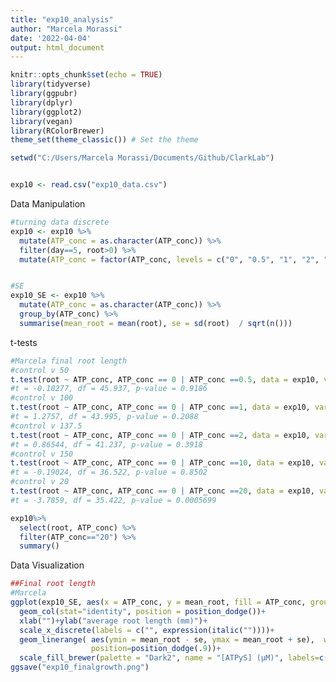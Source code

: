 ```yaml
---
title: "exp10_analysis"
author: "Marcela Morassi"
date: '2022-04-04'
output: html_document
---
```


```r
knitr::opts_chunk$set(echo = TRUE)
library(tidyverse)
library(ggpubr)
library(dplyr)
library(ggplot2)
library(vegan)
library(RColorBrewer)
theme_set(theme_classic()) # Set the theme

setwd("C:/Users/Marcela Morassi/Documents/Github/ClarkLab")


exp10 <- read.csv("exp10_data.csv")
```

Data Manipulation
```r
#turning data discrete
exp10 <- exp10 %>% 
  mutate(ATP_conc = as.character(ATP_conc)) %>% 
  filter(day==5, root>0) %>% 
  mutate(ATP_conc = factor(ATP_conc, levels = c("0", "0.5", "1", "2", "10", "20")))


#SE
exp10_SE <- exp10 %>% 
  mutate(ATP_conc = as.character(ATP_conc)) %>%
  group_by(ATP_conc) %>% 
  summarise(mean_root = mean(root), se = sd(root)  / sqrt(n()))
```

t-tests
```r
#Marcela final root length
#control v 50
t.test(root ~ ATP_conc, ATP_conc == 0 | ATP_conc ==0.5, data = exp10, var.equal=FALSE, conf.level=0.95)
#t = -0.10277, df = 45.937, p-value = 0.9186
#control v 100
t.test(root ~ ATP_conc, ATP_conc == 0 | ATP_conc ==1, data = exp10, var.equal=FALSE, conf.level=0.95)
#t = 1.2757, df = 43.995, p-value = 0.2088
#control v 137.5
t.test(root ~ ATP_conc, ATP_conc == 0 | ATP_conc ==2, data = exp10, var.equal=FALSE, conf.level=0.95)
#t = 0.86544, df = 41.237, p-value = 0.3918
#control v 150
t.test(root ~ ATP_conc, ATP_conc == 0 | ATP_conc ==10, data = exp10, var.equal=FALSE, conf.level=0.95)
#t = -0.19024, df = 36.522, p-value = 0.8502
#control v 20
t.test(root ~ ATP_conc, ATP_conc == 0 | ATP_conc ==20, data = exp10, var.equal=FALSE, conf.level=0.95)
#t = -3.7859, df = 35.422, p-value = 0.0005699

exp10%>% 
  select(root, ATP_conc) %>% 
  filter(ATP_conc=="20") %>% 
  summary()
```

Data Visualization
```r


##Final root length
#Marcela
ggplot(exp10_SE, aes(x = ATP_conc, y = mean_root, fill = ATP_conc, group = factor (ATP_conc)),  col=palette) +
  geom_col(stat="identity", position = position_dodge())+
  xlab("")+ylab("average root length (mm)")+
  scale_x_discrete(labels = c("", expression(italic(""))))+
  geom_linerange( aes(ymin = mean_root - se, ymax = mean_root + se),  width=.2,
                  position=position_dodge(.9))+
  scale_fill_brewer(palette = "Dark2", name = "[ATPƴS] (µM)", labels=c("Control", "0.5", "1", "2", "10", "20"))
ggsave("exp10_finalgrowth.png")
```

